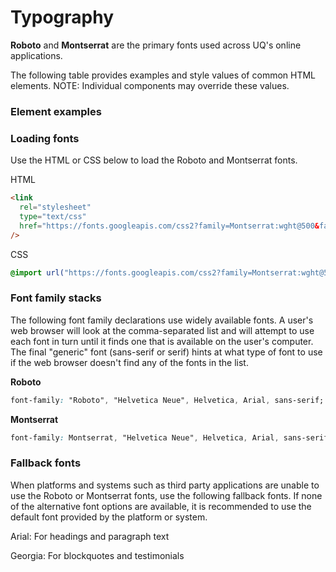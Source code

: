 
<Meta title="Core/Typography" />

# Typography

**Roboto** and **Montserrat** are the primary fonts used across UQ's online applications.

The following table provides examples and style values of common HTML elements. NOTE: Individual components may override these values.

### Element examples

<Story of={TypographyExample.Example} />

### Loading fonts

Use the HTML or CSS below to load the Roboto and Montserrat fonts.

HTML

```html
<link
  rel="stylesheet"
  type="text/css"
  href="https://fonts.googleapis.com/css2?family=Montserrat:wght@500&family=Roboto:wght@400;500&display=swap"
/>
```

CSS

```css
@import url("https://fonts.googleapis.com/css2?family=Montserrat:wght@500&family=Roboto:wght@400;500&display=swap");
```

### Font family stacks

The following font family declarations use widely available fonts. A user's web browser will look at the comma-separated list and will
attempt to use each font in turn until it finds one that is available on the user's computer. The final "generic" font (sans-serif or serif) hints at what type of font to use if the web browser doesn't
find any of the fonts in the list.

**Roboto**

```css
font-family: "Roboto", "Helvetica Neue", Helvetica, Arial, sans-serif;
```

**Montserrat**

```css
font-family: Montserrat, "Helvetica Neue", Helvetica, Arial, sans-serif;
```

### Fallback fonts

When platforms and systems such as third party applications are unable to use the Roboto or Montserrat fonts, use the following fallback fonts. If none of the alternative font options are available, it is recommended to use the default font provided by the platform or system.

<p>
  <span class="uqds-font uqds-font--arial">Arial</span>: For headings and
  paragraph text
</p>

<p>
  <span class="uqds-font uqds-font--georgia uqds-font--italic">Georgia</span>:
  For blockquotes and testimonials
</p>
